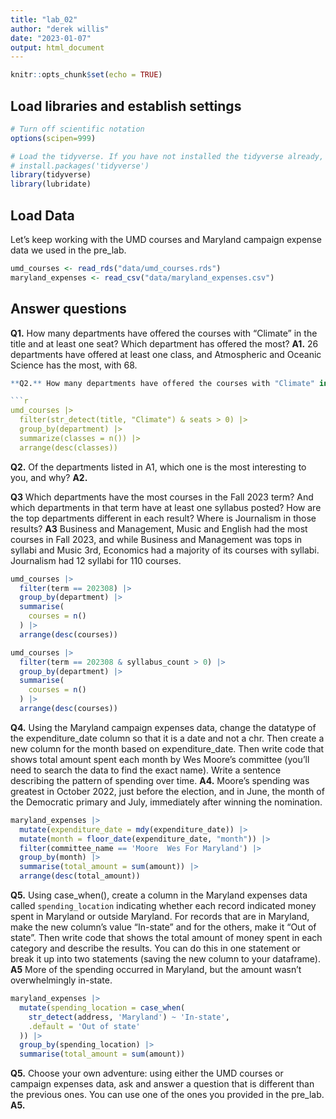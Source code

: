 ```yaml
---
title: "lab_02"
author: "derek willis"
date: "2023-01-07"
output: html_document
---
```


```r
knitr::opts_chunk$set(echo = TRUE)
```

## Load libraries and establish settings

```r
# Turn off scientific notation
options(scipen=999)

# Load the tidyverse. If you have not installed the tidyverse already, remove the # from the next line and run it first.  
# install.packages('tidyverse')
library(tidyverse)
library(lubridate)
```

## Load Data

Let's keep working with the UMD courses and Maryland campaign expense data we used in the pre_lab.

```r
umd_courses <- read_rds("data/umd_courses.rds")
maryland_expenses <- read_csv("data/maryland_expenses.csv")
```

## Answer questions

**Q1.** How many departments have offered the courses with "Climate" in the title and at least one seat? Which department has offered the most?
**A1.** 26 departments have offered at least one class, and Atmospheric and Oceanic Science has the most, with 68.

```r

**Q2.** How many departments have offered the courses with "Climate" in the title and at least one seat? Which department has offered the most? **A2.** 26 departments have offered at least one class, and Atmospheric and Oceanic Science has the most, with 68.

```r
umd_courses |>
  filter(str_detect(title, "Climate") & seats > 0) |>
  group_by(department) |>
  summarize(classes = n()) |>
  arrange(desc(classes))
```

**Q2.** Of the departments listed in A1, which one is the most interesting to you, and why?
**A2.**

**Q3** Which departments have the most courses in the Fall 2023 term? And which departments in that term have at least one syllabus posted? How are the top departments different in each result? Where is Journalism in those results?
**A3** Business and Management, Music and English had the most courses in Fall 2023, and while Business and Management was tops in syllabi and Music 3rd, Economics had a majority of its courses with syllabi. Journalism had 12 syllabi for 110 courses.

```r
umd_courses |>
  filter(term == 202308) |>
  group_by(department) |>
  summarise(
    courses = n()
  ) |>
  arrange(desc(courses))

umd_courses |>
  filter(term == 202308 & syllabus_count > 0) |>
  group_by(department) |>
  summarise(
    courses = n()
  ) |>
  arrange(desc(courses))

```

**Q4.** Using the Maryland campaign expenses data, change the datatype of the expenditure_date column so that it is a date and not a chr. Then create a new column for the month based on expenditure_date. Then write code that shows total amount spent each month by Wes Moore's committee (you'll need to search the data to find the exact name). Write a sentence describing the pattern of spending over time.
**A4.** Moore's spending was greatest in October 2022, just before the election, and in June, the month of the Democratic primary and July, immediately after winning the nomination.

```r
maryland_expenses |>
  mutate(expenditure_date = mdy(expenditure_date)) |>
  mutate(month = floor_date(expenditure_date, "month")) |>
  filter(committee_name == 'Moore  Wes For Maryland') |>
  group_by(month) |>
  summarise(total_amount = sum(amount)) |>
  arrange(desc(total_amount))
```

**Q5.** Using case_when(), create a column in the Maryland expenses data called `spending_location` indicating whether each record indicated money spent in Maryland or outside Maryland. For records that are in Maryland, make the new column's value "In-state" and for the others, make it "Out of state". Then write code that shows the total amount of money spent in each category and describe the results. You can do this in one statement or break it up into two statements (saving the new column to your dataframe).
**A5** More of the spending occurred in Maryland, but the amount wasn't overwhelmingly in-state.

```r
maryland_expenses |>
  mutate(spending_location = case_when(
    str_detect(address, 'Maryland') ~ 'In-state',
    .default = 'Out of state'
  )) |>
  group_by(spending_location) |>
  summarise(total_amount = sum(amount))
```


**Q5.** Choose your own adventure: using either the UMD courses or campaign expenses data, ask and answer a question that is different than the previous ones. You can use one of the ones you provided in the pre_lab.
**A5.**

```r

```
